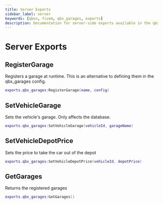 ```yaml
---
title: Server Exports
sidebar_label: server
keywords: [qbox, fivem, qbx_garages, exports]
description: Documentation for server-side exports available in the qbx_garages resource. These exports provide programmatic control over garage management, vehicle storage locations, and depot pricing within the Qbox framework.
---
```


# Server Exports

## RegisterGarage

Registers a garage at runtime. This is an alternative to defining them in the qbx_garages config.

```lua
exports.qbx_garages:RegisterGarage(name, config)
```

## SetVehicleGarage

Sets the vehicle's garage. Only affects the database.

```lua
exports.qbx_garages:SetVehicleGarage(vehicleId, garageName)
```

## SetVehicleDepotPrice

Sets the price to take the car out of the depot

```lua
exports.qbx_garages:SetVehicleDepotPrice(vehicleId, depotPrice)
```

## GetGarages

Returns the registered garages

```lua
exports.qbx_garages:GetGarages()
```